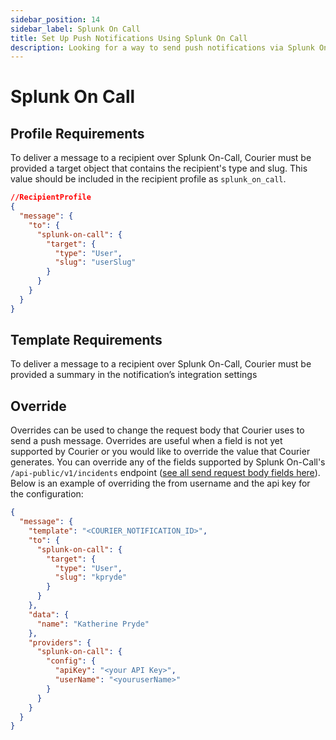 ```yaml
---
sidebar_position: 14
sidebar_label: Splunk On Call
title: Set Up Push Notifications Using Splunk On Call
description: Looking for a way to send push notifications via Splunk On Call? This step-by-step tutorial will show you how to integrate Splunk On Call's API the easy way.
---
```


# Splunk On Call

## Profile Requirements

To deliver a message to a recipient over Splunk On-Call, Courier must be provided a target object that contains the recipient's type and slug. This value should be included in the recipient profile as `splunk_on_call`.

```json title=JSON
//RecipientProfile
{
  "message": {
    "to": {
      "splunk-on-call": {
        "target": {
          "type": "User",
          "slug": "userSlug"
        }
      }
    }
  }
}
```

## Template Requirements

To deliver a message to a recipient over Splunk On-Call, Courier must be provided a summary in the notification’s integration settings

## Override

Overrides can be used to change the request body that Courier uses to send a push message. Overrides are useful when a field is not yet supported by Courier or you would like to override the value that Courier generates. You can override any of the fields supported by Splunk On-Call's `/api-public/v1/incidents` endpoint ([see all send request body fields here](https://portal.victorops.com/public/api-docs.html#/Incidents)). Below is an example of overriding the from username and the api key for the configuration:

```json title=JSON
{
  "message": {
    "template": "<COURIER_NOTIFICATION_ID>",
    "to": {
      "splunk-on-call": {
        "target": {
          "type": "User",
          "slug": "kpryde"
        }
      }
    },
    "data": {
      "name": "Katherine Pryde"
    },
    "providers": {
      "splunk-on-call": {
        "config": {
          "apiKey": "<your API Key>",
          "userName": "<youruserName>"
        }
      }
    }
  }
}
```
